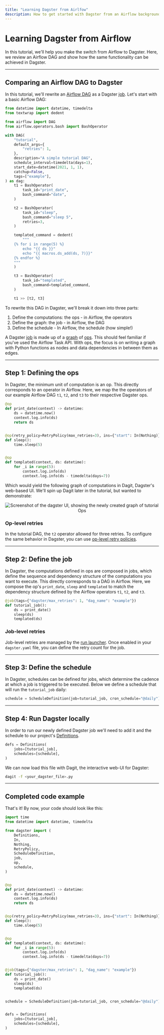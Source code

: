```yaml
---
title: "Learning Dagster from Airlfow"
description: How to get started with Dagster from an Airflow background
---
```


# Learning Dagster from Airflow

In this tutorial, we'll help you make the switch from Airflow to Dagster. Here, we review an Airflow DAG and show how the same functionality can be achieved in Dagster.

---

## Comparing an Airflow DAG to Dagster

In this tutorial, we'll rewrite an [Airflow DAG](https://airflow.apache.org/docs/apache-airflow/stable/tutorial/fundamentals.html) as a Dagster [job](/concepts/ops-jobs-graphs/jobs). Let's start with a basic Airflow DAG:

```python file=/integrations/airflow/dags/tutorial.py
from datetime import datetime, timedelta
from textwrap import dedent

from airflow import DAG
from airflow.operators.bash import BashOperator

with DAG(
    "tutorial",
    default_args={
        "retries": 1,
    },
    description="A simple tutorial DAG",
    schedule_interval=timedelta(days=1),
    start_date=datetime(2021, 1, 1),
    catchup=False,
    tags=["example"],
) as dag:
    t1 = BashOperator(
        task_id="print_date",
        bash_command="date",
    )

    t2 = BashOperator(
        task_id="sleep",
        bash_command="sleep 5",
        retries=3,
    )

    templated_command = dedent(
        """
    {% for i in range(5) %}
        echo "{{ ds }}"
        echo "{{ macros.ds_add(ds, 7)}}"
    {% endfor %}
    """
    )

    t3 = BashOperator(
        task_id="templated",
        bash_command=templated_command,
    )

    t1 >> [t2, t3]
```

To rewrite this DAG in Dagster, we'll break it down into three parts:

1. Define the computations: the ops - in Airflow, the operators
2. Define the graph: the job - in Airflow, the DAG
3. Define the schedule - In Airflow, the schedule (how simple!)

A Dagster [job](/concepts/ops-jobs-graphs/jobs) is made up of a [graph](/concepts/ops-jobs-graphs/graphs) of [ops](/concepts/ops-jobs-graphs/ops). This should feel familiar if you've used the Airflow Task API. With ops, the focus is on writing a graph with Python functions as nodes and data dependencies in between them as edges.

---

## Step 1: Defining the ops

In Dagster, the minimum unit of computation is an op. This directly corresponds to an operator in Airflow. Here, we map the the operators of our example Airflow DAG `t1`, `t2`, and `t3` to their respective Dagster ops.

```python file=/integrations/airflow/tutorial_rewrite_dagster.py startafter=start_ops endbefore=end_ops
@op
def print_date(context) -> datetime:
    ds = datetime.now()
    context.log.info(ds)
    return ds


@op(retry_policy=RetryPolicy(max_retries=3), ins={"start": In(Nothing)})
def sleep():
    time.sleep(5)


@op
def templated(context, ds: datetime):
    for _i in range(5):
        context.log.info(ds)
        context.log.info(ds - timedelta(days=7))
```

Which would yield the following graph of computations in Dagit, Dagster's web-based UI. We'll spin up Dagit later in the tutorial, but wanted to demonstrate:

<center>
  <Image
    alt="Screenshot of the dagster UI, showing the newly created graph of tutorial Ops"
    src="/images/integrations/airflow/airflow_tutorial_rewrite_ops.png"
    width={2200}
    height={1300}
  />
</center>

### Op-level retries

In the tutorial DAG, the `t2` operator allowed for three retries. To configure the same behavior in Dagster, you can use [op-level retry policies](/concepts/ops-jobs-graphs/op-retries).

---

## Step 2: Define the job

In Dagster, the computations defined in ops are composed in jobs, which define the sequence and dependency structure of the computations you want to execute. This directly corresponds to a DAG in Airflow. Here, we compose the op's `print_date`, `sleep` and `templated` to match the dependency structure defined by the Airflow operators `t1`, `t2`, and `t3`.

```python file=/integrations/airflow/tutorial_rewrite_dagster.py startafter=start_job endbefore=end_job
@job(tags={"dagster/max_retries": 1, "dag_name": "example"})
def tutorial_job():
    ds = print_date()
    sleep(ds)
    templated(ds)
```

### Job-level retries

Job-level retries are managed by the [run launcher](/deployment/run-retries). Once enabled in your `dagster.yaml` file, you can define the retry count for the job.

---

## Step 3: Define the schedule

In Dagster, schedules can be defined for jobs, which determine the cadence at which a job is triggered to be executed. Below we define a schedule that will run the `tutorial_job` daily:

```python file=/integrations/airflow/tutorial_rewrite_dagster.py startafter=start_schedule endbefore=end_schedule
schedule = ScheduleDefinition(job=tutorial_job, cron_schedule="@daily")
```

---

## Step 4: Run Dagster locally

In order to run our newly defined Dagster job we'll need to add it and the schedule to our project's [Definitions](/concepts/code-locations#defining-code-locations).

```python file=/integrations/airflow/tutorial_rewrite_dagster.py startafter=start_repo endbefore=end_repo
defs = Definitions(
    jobs=[tutorial_job],
    schedules=[schedule],
)
```

We can now load this file with Dagit, the interactive web-UI for Dagster:

```bash
dagit -f <your_dagster_file>.py
```

---

## Completed code example

That's it! By now, your code should look like this:

```python file=/integrations/airflow/tutorial_rewrite_complete.py startafter=start_example endbefore=end_example
import time
from datetime import datetime, timedelta

from dagster import (
    Definitions,
    In,
    Nothing,
    RetryPolicy,
    ScheduleDefinition,
    job,
    op,
    schedule,
)


@op
def print_date(context) -> datetime:
    ds = datetime.now()
    context.log.info(ds)
    return ds


@op(retry_policy=RetryPolicy(max_retries=3), ins={"start": In(Nothing)})
def sleep():
    time.sleep(5)


@op
def templated(context, ds: datetime):
    for _i in range(5):
        context.log.info(ds)
        context.log.info(ds - timedelta(days=7))


@job(tags={"dagster/max_retries": 1, "dag_name": "example"})
def tutorial_job():
    ds = print_date()
    sleep(ds)
    templated(ds)


schedule = ScheduleDefinition(job=tutorial_job, cron_schedule="@daily")


defs = Definitions(
    jobs=[tutorial_job],
    schedules=[schedule],
)
```
